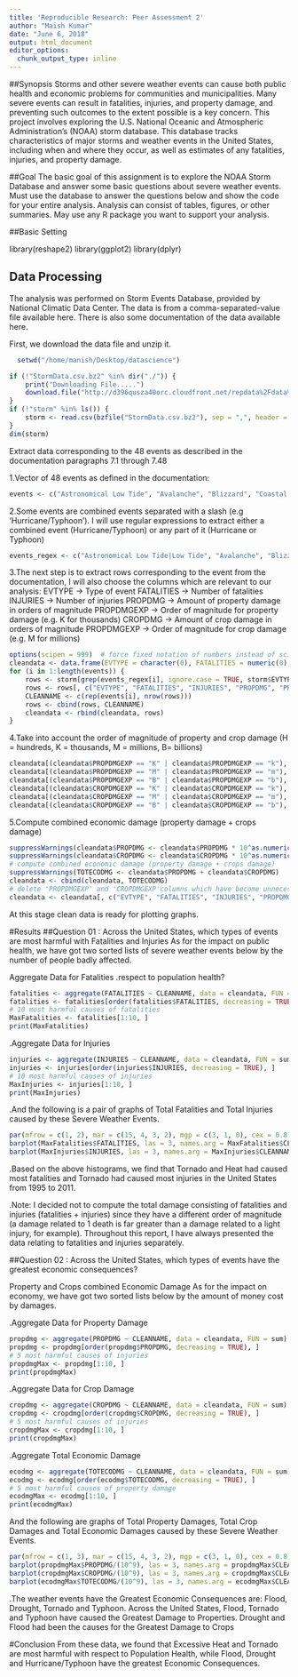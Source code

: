 ```yaml
---
title: 'Reproducible Research: Peer Assessment 2'
author: "Maish Kumar"
date: "June 6, 2018"
output: html_document
editor_options: 
  chunk_output_type: inline
---
```

##Synopsis
Storms and other severe weather events can cause both public health and
economic problems for communities and municipalities. Many severe events can
result in fatalities, injuries, and property damage, and preventing such
outcomes to the extent possible is a key concern. This project involves
exploring the U.S. National Oceanic and Atmospheric Administration’s (NOAA)
storm database. This database tracks characteristics of major storms and
weather events in the United States, including when and where they occur, as
well as estimates of any fatalities, injuries, and property damage.

##Goal
The basic goal of this assignment is to explore the NOAA Storm Database and
answer some basic questions about severe weather events. Must use the
database to answer the questions below and show the code for your entire
analysis. Analysis can consist of tables, figures, or other summaries.
May use any R package you want to support your analysis.

##Basic Setting


library(reshape2)
library(ggplot2)
library(dplyr)


## Data Processing
The analysis was performed on Storm Events Database, provided by National Climatic Data Center. The data is from a comma-separated-value file available here.
There is also some documentation of the data available here.

First, we download the data file and unzip it.
```r
  setwd("/home/manish/Desktop/datascience")

if (!"StormData.csv.bz2" %in% dir("./")) {
    print("Downloading File.....")
    download.file("http://d396qusza40orc.cloudfront.net/repdata%2Fdata%2FStormData.csv.bz2", destfile = "StormData.csv.bz2")
}
if (!"storm" %in% ls()) {
    storm <- read.csv(bzfile("StormData.csv.bz2"), sep = ",", header = TRUE, stringsAsFactors = FALSE)
}
dim(storm)

```

Extract data corresponding to the 48 events as described in the documentation paragraphs 7.1 through 7.48

1.Vector of 48 events as defined in the documentation:

```r
events <- c("Astronomical Low Tide", "Avalanche", "Blizzard", "Coastal Flood", "Cold/Wind Chill", "Debris Flow", "Dense Fog", "Dense Smoke", "Drought", "Dust Devil", "Dust Storm", "Excessive Heat", "Extreme cold/Wind Chill", "Flash Flood", "Flood", "Freezing", "Frost/Freeze", "Funnel Cloud", "Hail", "Heat", "Heavy Rain", "Heavy Snow", "High Surf", "High Wind", "Hurricane/Typhoon", "Ice Storm", "Lakeshore Flood", "Lake-Effect Snow", "Lightning", "Marine Hail", "Marine High Wind", "Marine Strong Wind", "Marine Thunderstorm Wind", "Rip Current", "Seiche", "Sleet", "Storm Tide", "Strong Wind", "Thunderstorm Wind", "Tornado", "Tropical Depression", "Tropical Storm", "Tsunami", "Volcanic Ash", "Waterspout", "Wildfire", "Winter Storm", "Winter Weather")

```

2.Some events are combined events separated with a slash (e.g ‘Hurricane/Typhoon’). I will use regular expressions to extract either a combined event (Hurricane/Typhoon) or any part of it (Hurricane or Typhoon)

```r
events_regex <- c("Astronomical Low Tide|Low Tide", "Avalanche", "Blizzard", "Coastal Flood", "Cold/Wind Chill", "Debris Flow", "Dense Fog", "Dense Smoke", "Drought", "Dust Devil", "Dust Storm", "Excessive Heat", "Extreme cold/Wind Chill|Extreme Cold|Wind Chill", "Flash Flood", "Flood", "Freezing", "Frost/Freeze|Frost|Freeze", "Funnel Cloud", "Hail", "Heat", "Heavy Rain", "Heavy Snow", "High Surf", "High Wind", "Hurricane/Typhoon|Hurricane|Typhoon", "Ice Storm", "Lakeshore Flood", "Lake-Effect Snow", "Lightning", "Marine Hail", "Marine High Wind", "Marine Strong Wind", "Marine Thunderstorm Wind|Marine tstm Wind", "Rip Current", "Seiche", "Sleet", "Storm Tide", "Strong Wind", "Thunderstorm Wind|tstm wind", "Tornado", "Tropical Depression", "Tropical Storm", "Tsunami", "Volcanic Ash", "Waterspout", "Wildfire", "Winter Storm", "Winter Weather")  
```

3.The next step is to extract rows corresponding to the event from the documentation, I will also choose the columns which are relevant to our analysis:
EVTYPE -> Type of event
FATALITIES -> Number of fatalities
INJURIES -> Number of injuries
PROPDMG -> Amount of property damage in orders of magnitude
PROPDMGEXP -> Order of magnitude for property damage (e.g. K for thousands)
CROPDMG -> Amount of crop damage in orders of magnitude
PROPDMGEXP -> Order of magnitude for crop damage (e.g. M for millions)



```r
options(scipen = 999)  # force fixed notation of numbers instead of scientific
cleandata <- data.frame(EVTYPE = character(0), FATALITIES = numeric(0), INJURIES = numeric(0), PROPDMG = numeric(0), PROPDMGEXP = character(0), CROPDMG = numeric(0), CROPDMGEXP = character(0))  
for (i in 1:length(events)) {
    rows <- storm[grep(events_regex[i], ignore.case = TRUE, storm$EVTYPE), ]
    rows <- rows[, c("EVTYPE", "FATALITIES", "INJURIES", "PROPDMG", "PROPDMGEXP", "CROPDMG", "CROPDMGEXP")]
    CLEANNAME <- c(rep(events[i], nrow(rows)))
    rows <- cbind(rows, CLEANNAME)
    cleandata <- rbind(cleandata, rows)
}
```

4.Take into account the order of magnitude of property and crop damage (H = hundreds, K = thousands, M = millions, B= billions)

```r
cleandata[(cleandata$PROPDMGEXP == "K" | cleandata$PROPDMGEXP == "k"), ]$PROPDMGEXP <- 3
cleandata[(cleandata$PROPDMGEXP == "M" | cleandata$PROPDMGEXP == "m"), ]$PROPDMGEXP <- 6
cleandata[(cleandata$PROPDMGEXP == "B" | cleandata$PROPDMGEXP == "b"), ]$PROPDMGEXP <- 9
cleandata[(cleandata$CROPDMGEXP == "K" | cleandata$CROPDMGEXP == "k"), ]$CROPDMGEXP <- 3
cleandata[(cleandata$CROPDMGEXP == "M" | cleandata$CROPDMGEXP == "m"), ]$CROPDMGEXP <- 6
cleandata[(cleandata$CROPDMGEXP == "B" | cleandata$CROPDMGEXP == "b"), ]$CROPDMGEXP <- 9

```
5.Compute combined economic damage (property damage + crops damage)

```r
suppressWarnings(cleandata$PROPDMG <- cleandata$PROPDMG * 10^as.numeric(cleandata$PROPDMGEXP))  
suppressWarnings(cleandata$CROPDMG <- cleandata$CROPDMG * 10^as.numeric(cleandata$CROPDMGEXP))  
# compute combined economic damage (property damage + crops damage)
suppressWarnings(TOTECODMG <- cleandata$PROPDMG + cleandata$CROPDMG)
cleandata <- cbind(cleandata, TOTECODMG)
# delete 'PROPDMGEXP' and 'CROPDMGEXP'columns which have become unnecessary after conversion
cleandata <- cleandata[, c("EVTYPE", "FATALITIES", "INJURIES", "PROPDMG", "CROPDMG", "CLEANNAME", "TOTECODMG")]
```
At this stage clean data is ready for plotting graphs.

#Results
##Question 01 : Across the United States, which types of events are most harmful with Fatalities and Injuries
As for the impact on public health, we have got two sorted lists of severe weather events below by the number of people badly affected.

Aggregate Data for Fatalities
 .respect to population health?
```r
fatalities <- aggregate(FATALITIES ~ CLEANNAME, data = cleandata, FUN = sum)
fatalities <- fatalities[order(fatalities$FATALITIES, decreasing = TRUE), ]
# 10 most harmful causes of fatalities
MaxFatalities <- fatalities[1:10, ]
print(MaxFatalities) 
```
.Aggregate Data for Injuries

```r
injuries <- aggregate(INJURIES ~ CLEANNAME, data = cleandata, FUN = sum)
injuries <- injuries[order(injuries$INJURIES, decreasing = TRUE), ]
# 10 most harmful causes of injuries
MaxInjuries <- injuries[1:10, ]
print(MaxInjuries)
```
.And the following is a pair of graphs of Total Fatalities and Total Injuries caused by these Severe Weather Events.

```r
par(mfrow = c(1, 2), mar = c(15, 4, 3, 2), mgp = c(3, 1, 0), cex = 0.8)
barplot(MaxFatalities$FATALITIES, las = 3, names.arg = MaxFatalities$CLEANNAME, main = "Weather Events With\n The Top 10 Highest Fatalities", ylab = "Number of Fatalities", col = "grey")
barplot(MaxInjuries$INJURIES, las = 3, names.arg = MaxInjuries$CLEANNAME, main = "Weather Events With\n The Top 10 Highest Injuries", ylab = "Number of Injuries", col = "grey")
```
.Based on the above histograms, we find that Tornado and Heat had caused most fatalities and Tornado had caused most injuries in the United States from 1995 to 2011.

.Note: I decided not to compute the total damage consisting of fatalities and injuries (fatalities + injuries) since they have a different order of magnitude (a damage related to 1 death is far greater than a damage related to a light injury, for example). Throughout this report, I have always presented the data relating to fatalities and injuries separately.

##Question 02 : Across the United States, which types of events have the greatest economic consequences?

Property and Crops combined Economic Damage
As for the impact on economy, we have got two sorted lists below by the amount of money cost by damages.

.Aggregate Data for Property Damage
```r
propdmg <- aggregate(PROPDMG ~ CLEANNAME, data = cleandata, FUN = sum)
propdmg <- propdmg[order(propdmg$PROPDMG, decreasing = TRUE), ]
# 5 most harmful causes of injuries
propdmgMax <- propdmg[1:10, ]
print(propdmgMax)
```
.Aggregate Data for Crop Damage
```r
cropdmg <- aggregate(CROPDMG ~ CLEANNAME, data = cleandata, FUN = sum)
cropdmg <- cropdmg[order(cropdmg$CROPDMG, decreasing = TRUE), ]
# 5 most harmful causes of injuries
cropdmgMax <- cropdmg[1:10, ]
print(cropdmgMax)
```
.Aggregate Total Economic Damage
```r
ecodmg <- aggregate(TOTECODMG ~ CLEANNAME, data = cleandata, FUN = sum)
ecodmg <- ecodmg[order(ecodmg$TOTECODMG, decreasing = TRUE), ]
# 5 most harmful causes of property damage
ecodmgMax <- ecodmg[1:10, ]
print(ecodmgMax)
```
And the following are graphs of Total Property Damages, Total Crop Damages and Total Economic Damages caused by these Severe Weather Events.

```r
par(mfrow = c(1, 3), mar = c(15, 4, 3, 2), mgp = c(3, 1, 0), cex = 0.8)
barplot(propdmgMax$PROPDMG/(10^9), las = 3, names.arg = propdmgMax$CLEANNAME, main = "Top 10 Events with\n Greatest Property Damages", ylab = "Cost of damages ($ billions)", col = "grey")
barplot(cropdmgMax$CROPDMG/(10^9), las = 3, names.arg = cropdmgMax$CLEANNAME, main = "Top 10 Events With\n Greatest Crop Damages", ylab = "Cost of damages ($ billions)", col = "grey")
barplot(ecodmgMax$TOTECODMG/(10^9), las = 3, names.arg = ecodmgMax$CLEANNAME, main = "Top 10 Events With\n Greatest Economic Damages", ylab = "Cost of damages ($ billions)", col = "grey")
```

.The weather events have the Greatest Economic Consequences are: Flood, Drought, Tornado and Typhoon.
Across the United States, Flood, Tornado and Typhoon have caused the Greatest Damage to Properties.
Drought and Flood had been the causes for the Greatest Damage to Crops

#Conclusion
From these data, we found that Excessive Heat and Tornado are most harmful with respect to Population Health, while Flood, Drought and Hurricane/Typhoon have the greatest Economic Consequences.





